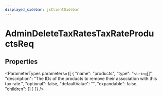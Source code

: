 ```yaml
---
displayed_sidebar: jsClientSidebar
---
```



# AdminDeleteTaxRatesTaxRateProductsReq

## Properties

<ParameterTypes parameters={[
  {
    "name": "products",
    "type": "`string`[]",
    "description": "The IDs of the products to remove their association with this tax rate.",
    "optional": false,
    "defaultValue": "",
    "expandable": false,
    "children": []
  }
]} />
